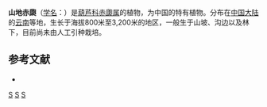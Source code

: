 {{Speciesbox 
| taxon = Thladiantha montana
| authority = Cogn.
}}

'''山地赤瓟'''（[[学名|学名]]：{{lang|la|''Thladiantha montana''}}）是[[葫芦科|葫芦科]][[赤瓟属|赤瓟属]]的植物，为中国的特有植物。分布在[[中国大陆|中国大陆]]的[[云南|云南]]等地，生长于海拔800米至3,200米的地区，一般生于山坡、沟边以及林下，目前尚未由人工引种栽培。

== 参考文献 ==
<div class="references-small">
* {{cite web| url =http://www.bioinfo.cn/db05/KmzwSpecies.php?action=view&id=7429| title =山地赤瓟| work =《中国高等植物数据库全库》| publisher =中国科学院微生物研究所| author =昆明植物研究所| accessdate =2009-02-24| deadurl =yes| archiveurl =https://web.archive.org/web/20160305071750/http://www.bioinfo.cn/db05/KmzwSpecies.php?action=view&id=7429| archivedate =2016-03-05}}
</div>
{{Taxonbar|from=Q11044918}}

[[Category:赤瓟属|S]]
[[Category:中國特有植物|S]]
[[Category:云南植物|S]]